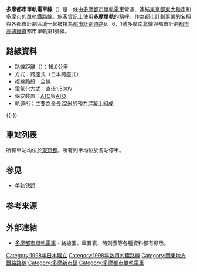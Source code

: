{{noteTA
|G1=Railway}}
{{Infobox 鐵道路線
|日文原名=多摩都市モノレール線
|平假名=たまとしモノレールせん
|羅馬拼音=Tama Toshi Monorail sen
|路線名稱=[[File:Tama_Toshi_Monorail_Logo.png|15px]] 多摩都市單軌電車線
|路線顏色=
|標誌=Tama Monorail Line symbol.svg
|圖片=TamaToshiMonorail6061.jpg
|圖片大小=300px
|圖片說明={{link-ja|多摩都市單軌電車1000系電力動車組|多摩都市モノレール1000系電車|1000系列車}}
|所在地={{JPN}}[[東京都|東京都]]
|種類=[[單軌鐵路|跨座式單軌電車]]（日本跨座式）
|起點=[[上北台站|上北台站]]
|終點=[[多摩中心站|多摩中心站]]
|站數=19個
|路線記號=[[File:Tama_Monorail_Line_symbol.svg|20px]] TT
|通車=1998年11月27日
|擁有者=[[File:Tama_Toshi_Monorail_Logo.png|10px]] [[多摩都市單軌電車|多摩都市單軌電車]]
|營運者=[[File:Tama_Toshi_Monorail_Logo.png|10px]] 多摩都市單軌電車
|車輛基地=
|使用車輛={{link-ja|多摩都市單軌電車1000系電力動車組|多摩都市モノレール1000系電車|1000系列車}}
|路線距離=16.0公里
|軌道數量=[[複線鐵路|複線]]
|電氣化方式=[[直流電|直流電]]1,500 [[伏特|V]]
|最大坡度=
|最小曲線半徑=
|閉塞方式=車內信號式
|保安裝置=[[列車自動控制系統|ATC]]
|最高速度=65公里/小時
|路線圖=[[File:Tama-toshi-monorail_route_map.png|300px]]
{{多摩都市單軌電車線RDT}}
}}

'''多摩都市單軌電車線'''（{{jpn|j=多摩都市モノレール線|hg=たまとしモノレールせん|rm=Tamatoshi-monorēru sen|f=y}}）是一條由[[多摩都市單軌電車|多摩都市單軌電車]]營運、連結[[東京都|東京都]][[東大和市|東大和市]]和[[多摩市|多摩市]]的[[單軌鐵路|單軌鐵路]]線。旅客資訊上使用'''多摩單軌'''的稱呼。作為[[都市計劃|都市計劃]]事業的名稱與各都市計劃區域一起被視為[[都市計劃道路|都市計劃道路]]9、6、1號多摩南北線與都市計劃[[都市高速鐵道|都市高速鐵道]]都市單軌第1號線。

== 路線資料 ==
* 路線距離（{{link-ja|營業距離|営業キロ}}）：16.0公里
* 方式：跨座式（日本跨座式）
* 複線路段：全線
* 電氣化方式：直流1,500V
* 保安裝置：[[列車自動控制系統|ATC]]與[[自動列車運行裝置|ATO]]
* 軌道桁：主要為全長22米的[[預力混凝土|預力混凝土]]組成

{{-}}
== 車站列表 ==
所有車站均位於[[東京都|東京都]]。所有列車均位於各站停車。
{{多摩都市單軌電車線車站列表}}

== 参见 ==
* [[单轨铁路|单轨铁路]]

== 参考来源 ==
{{reflist}}

== 外部連結 ==
{{Commons category|Tama Toshi Monorail}}
* [http://www.tama-monorail.co.jp/ 多摩都市單軌電車]{{Wayback|url=http://www.tama-monorail.co.jp/ |date=20081108085558 }} - 路線圖、車費表、時刻表等各種資料都有顯示。
{{多摩都市單軌電車線}}
{{東京大眾運輸}}
{{日本單軌電車}}
{{DEFAULTSORT:Tamatoshi Monorail Sen}}
{{Portal bar|日本|東京|鐵路|城市軌道交通|日本鐵路}}
[[Category:1998年日本建立|Category:1998年日本建立]]
[[Category:1998年啟用的鐵路線|Category:1998年啟用的鐵路線]]
[[Category:關東地方鐵路路線|Category:關東地方鐵路路線]]
[[Category:多摩新市鎮|Category:多摩新市鎮]]
[[Category:多摩都市單軌電車|Category:多摩都市單軌電車]]